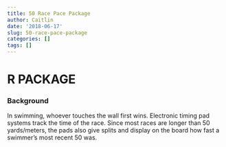 ```yaml
---
title: 50 Race Pace Package
author: Caitlin
date: '2018-06-17'
slug: 50-race-pace-package
categories: []
tags: []
---
```


# R PACKAGE

### Background

In swimming, whoever touches the wall first wins. Electronic timing pad systems track the time of the race. Since most races are longer than 50 yards/meters, the pads also give splits and display on the board how fast a swimmer's most recent 50 was. 